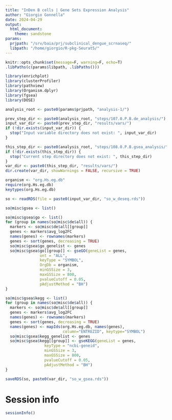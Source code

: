```yaml
---
title: "InDen B cells | Gene Sets Expression Analysis"
author: "Giorgio Gonnella"
date: 2024-04-29
output:
  html_document:
    theme: sandstone
params:
  prjpath: "/srv/baia/prj/subclinical_dengue_scrnaseq/"
  libpath: "/home/giorgio/R-pkg-Seurat5/"
---
```


```r
knitr::opts_chunk$set(message=F, warning=F, echo=T)
.libPaths(c(params$libpath, .libPaths()))

library(enrichplot)
library(clusterProfiler)
library(pathview)
library(Organism.dplyr)
library(fgsea)
library(DOSE)

analysis_root <- paste0(params$prjpath, "analysis-1/")

prev_step_dir <- paste0(analysis_root, "steps/107.0.P.B.de_analysis/")
input_var_dir <- paste0(prev_step_dir, "results/vars/")
if (!dir.exists(input_var_dir)) {
  stop("Input variable directory does not exist: ", input_var_dir)
}

this_step_dir <- paste0(analysis_root, "steps/108.0.P.B.gsea_analysis/")
if (!dir.exists(this_step_dir)) {
  stop("Current step directory does not exist: ", this_step_dir)
}
var_dir <- paste0(this_step_dir, "results/vars/")
dir.create(var_dir, showWarnings = FALSE, recursive = TRUE)

organism <- "org.Hs.eg.db"
require(org.Hs.eg.db)
keytypes(org.Hs.eg.db)
```

```r
so <- readRDS(file = paste0(input_var_dir, "so_w_deseq.rds"))
```

```r
so@misc$gsea <- list()
```

```r
so@misc$gsea$go <- list()
for (group in names(so@misc$de$all)) {
  markers <- so@misc$de$all[[group]]
  genes <- markers$avg_log2FC
  names(genes) <- rownames(markers)
  genes <- sort(genes, decreasing = TRUE)
  so@misc$gsea$go_genelist <- genes
  so@misc$gsea$go[[group]] <- gseGO(geneList = genes,
               ont = "ALL",
               keyType = "SYMBOL",
               OrgDb = organism,
               minGSSize = 3,
               maxGSSize = 800,
               pvalueCutoff = 0.05,
               pAdjustMethod = "BH")
}
```

```r
so@misc$gsea$kegg <- list()
for (group in names(so@misc$de$all)) {
  markers <- so@misc$de$all[[group]]
  genes <- markers$avg_log2FC
  names(genes) <- rownames(markers)
  genes <- sort(genes, decreasing = TRUE)
  names(genes) <- mapIds(org.Hs.eg.db, names(genes),
                         column="ENTREZID", keytype="SYMBOL")
  so@misc$gsea$kegg_genelist <- genes
  so@misc$gsea$kegg[[group]] <- gseKEGG(geneList = genes,
                 keyType = "ncbi-geneid",
                 minGSSize = 3,
                 maxGSSize = 800,
                 pvalueCutoff = 0.05,
                 pAdjustMethod = "BH")
}
```

```r
saveRDS(so, paste0(var_dir, "so_w_gsea.rds"))
```

# Session info

```r
sessionInfo()
```
